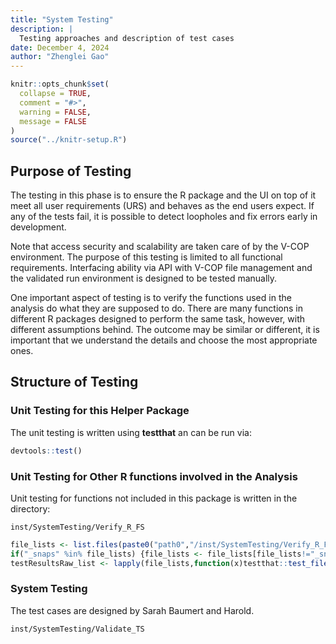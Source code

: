 ```yaml
---
title: "System Testing"
description: | 
  Testing approaches and description of test cases
date: December 4, 2024
author: "Zhenglei Gao"
---
```


```r
knitr::opts_chunk$set(
  collapse = TRUE,
  comment = "#>",
  warning = FALSE,
  message = FALSE
)
source("../knitr-setup.R")
```

## Purpose of Testing

The testing in this phase is to ensure the R package and the UI on top of it meet all user requirements (URS) and behaves as the end users expect. If any of the tests fail, it is possible to detect loopholes and fix errors early in development. 

Note that access security and scalability are taken care of by the V-COP environment. The purpose of this testing is limited to all functional requirements. Interfacing ability via API with V-COP file management and  the validated run environment is designed to be tested manually. 

One important aspect of testing is to verify the functions used in the analysis do what they are supposed to do. There are many functions in different R packages designed to perform the same task, however, with different assumptions behind. The outcome may be similar or different, it is important that we understand the details and choose the most appropriate ones. 


## Structure of Testing

### Unit Testing for this Helper Package

The unit testing is written using **testthat** an can be run via:

```r
devtools::test()
```


### Unit Testing for Other R functions involved in the Analysis

Unit testing for functions not included in this package is written in the directory:

`inst/SystemTesting/Verify_R_FS`


```r
file_lists <- list.files(paste0("path0","/inst/SystemTesting/Verify_R_FS"))
if("_snaps" %in% file_lists) {file_lists <- file_lists[file_lists!="_snaps"]}
testResultsRaw_list <- lapply(file_lists,function(x)testthat::test_file(paste0(path0,"/inst/SystemTesting/Verify_R_FS/",x), reporter = testthat::ListReporter))
```


### System Testing

The test cases are designed by Sarah Baumert and Harold. 

`inst/SystemTesting/Validate_TS`



